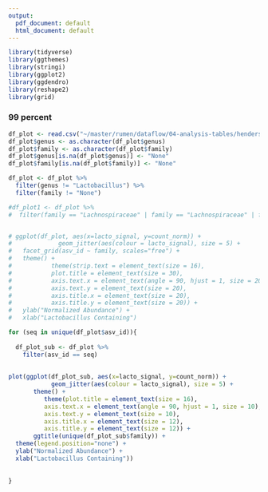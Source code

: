 ```yaml
---
output:
  pdf_document: default
  html_document: default
---
```


```r
library(tidyverse)
library(ggthemes)
library(stringi)
library(ggplot2)
library(ggdendro)
library(reshape2)
library(grid)
```

### 99 percent

```r
df_plot <- read.csv("~/master/rumen/dataflow/04-analysis-tables/henderson2015-20_320-99_df_metrics_lacto_1000_df_plot.csv")
df_plot$genus <- as.character(df_plot$genus)
df_plot$family <- as.character(df_plot$family)
df_plot$genus[is.na(df_plot$genus)] <- "None"
df_plot$family[is.na(df_plot$family)] <- "None"

df_plot <- df_plot %>% 
  filter(genus != "Lactobacillus") %>%
  filter(family != "None")

#df_plot1 <- df_plot %>% 
#  filter(family == "Lachnospiraceae" | family == "Lachnospiraceae" | family == "Fibrobacteraceae" | family == #"Ruminococcaceae")


# ggplot(df_plot, aes(x=lacto_signal, y=count_norm)) + 
#             geom_jitter(aes(colour = lacto_signal), size = 5) + 
#   facet_grid(asv_id ~ family, scales="free") +
#   theme() +
#           theme(strip.text = element_text(size = 16),
#           plot.title = element_text(size = 30),
#           axis.text.x = element_text(angle = 90, hjust = 1, size = 20),
#           axis.text.y = element_text(size = 20),
#           axis.title.x = element_text(size = 20),
#           axis.title.y = element_text(size = 20)) + 
#   ylab("Normalized Abundance") + 
#   xlab("Lactobacillus Containing")
```


```r
for (seq in unique(df_plot$asv_id)){
  
  df_plot_sub <- df_plot %>%
    filter(asv_id == seq)
  
  
plot(ggplot(df_plot_sub, aes(x=lacto_signal, y=count_norm)) +
            geom_jitter(aes(colour = lacto_signal), size = 5) +
       theme() +
          theme(plot.title = element_text(size = 16),
          axis.text.x = element_text(angle = 90, hjust = 1, size = 10),
          axis.text.y = element_text(size = 10),
          axis.title.x = element_text(size = 12),
          axis.title.y = element_text(size = 12)) +
       ggtitle(unique(df_plot_sub$family)) + 
  theme(legend.position="none") +
  ylab("Normalized Abundance") +
  xlab("Lactobacillus Containing"))
  
  
}

```
